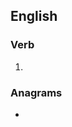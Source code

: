 ==English==

===Verb===
{{head|en|present participle}}

# {{present participle of|minute|lang=en|nocat=1}}

===Anagrams===
* {{anagrams|en|muniting|mutining}}